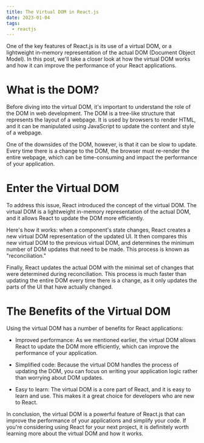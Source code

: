 ```yaml
---
title: The Virtual DOM in React.js
date: 2023-01-04
tags:
  - reactjs
---
```


One of the key features of React.js is its use of a virtual DOM, or a lightweight in-memory representation of the actual DOM (Document Object Model). In this post, we'll take a closer look at how the virtual DOM works and how it can improve the performance of your React applications.

# What is the DOM?

Before diving into the virtual DOM, it's important to understand the role of the DOM in web development. The DOM is a tree-like structure that represents the layout of a webpage. It is used by browsers to render HTML, and it can be manipulated using JavaScript to update the content and style of a webpage.

One of the downsides of the DOM, however, is that it can be slow to update. Every time there is a change to the DOM, the browser must re-render the entire webpage, which can be time-consuming and impact the performance of your application.

# Enter the Virtual DOM

To address this issue, React introduced the concept of the virtual DOM. The virtual DOM is a lightweight in-memory representation of the actual DOM, and it allows React to update the DOM more efficiently.

Here's how it works: when a component's state changes, React creates a new virtual DOM representation of the updated UI. It then compares this new virtual DOM to the previous virtual DOM, and determines the minimum number of DOM updates that need to be made. This process is known as "reconciliation."

Finally, React updates the actual DOM with the minimal set of changes that were determined during reconciliation. This process is much faster than updating the entire DOM every time there is a change, as it only updates the parts of the UI that have actually changed.

# The Benefits of the Virtual DOM

Using the virtual DOM has a number of benefits for React applications:

- Improved performance: As we mentioned earlier, the virtual DOM allows React to update the DOM more efficiently, which can improve the performance of your application.

- Simplified code: Because the virtual DOM handles the process of updating the DOM, you can focus on writing your application logic rather than worrying about DOM updates.

- Easy to learn: The virtual DOM is a core part of React, and it is easy to learn and use. This makes it a great choice for developers who are new to React.

In conclusion, the virtual DOM is a powerful feature of React.js that can improve the performance of your applications and simplify your code. If you're considering using React for your next project, it is definitely worth learning more about the virtual DOM and how it works.
